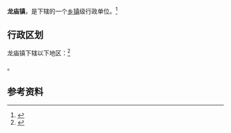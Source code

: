 {{中国乡级行政区|32/13/22/118/000}}

'''龙庙镇'''，是{{PRC admin/fullname|32/13/22/118/000|3}}下辖的一个[[乡镇|乡镇]]级行政单位。<ref>{{PRC admin/ref sgc|{{PRC admin/parent|32/13/22/118/000}}}}</ref>

== 行政区划 ==

龙庙镇下辖以下地区：<ref>{{PRC admin/ref sgc|32/13/22/118/000}}</ref>

{{PRC admin/children|32/13/22/118/000}}。

== 参考资料 ==

{{reflist}}

{{行政区划小作品}}
{{PRC admin/navcat|32/13/22/118/000}}